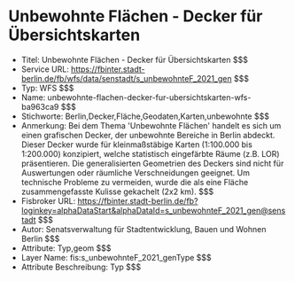 # Unbewohnte Flächen - Decker für Übersichtskarten
- Titel: Unbewohnte Flächen - Decker für Übersichtskarten $$$
- Service URL: https://fbinter.stadt-berlin.de/fb/wfs/data/senstadt/s_unbewohnteF_2021_gen $$$
- Typ: WFS $$$
- Name: unbewohnte-flachen-decker-fur-ubersichtskarten-wfs-ba963ca9 $$$
- Stichworte: Berlin,Decker,Fläche,Geodaten,Karten,unbewohnte $$$
- Anmerkung: Bei dem Thema 'Unbewohnte Flächen' handelt es sich um einen grafischen Decker, der unbewohnte Bereiche in Berlin abdeckt. Dieser Decker wurde für kleinmaßstäbige Karten (1:100.000 bis 1:200.000) konzipiert, welche statistisch eingefärbte Räume (z.B. LOR) präsentieren. Die generalisierten Geometrien des Deckers sind nicht für Auswertungen oder räumliche Verschneidungen geeignet. Um technische Probleme zu vermeiden, wurde die als eine Fläche zusammengefasste Kulisse gekachelt (2x2 km). $$$
- Fisbroker URL: https://fbinter.stadt-berlin.de/fb?loginkey=alphaDataStart&alphaDataId=s_unbewohnteF_2021_gen@senstadt $$$
- Autor: Senatsverwaltung für Stadtentwicklung, Bauen und Wohnen Berlin $$$
- Attribute: Typ,geom $$$
- Layer Name: fis:s_unbewohnteF_2021_genType $$$
- Attribute Beschreibung: Typ $$$
